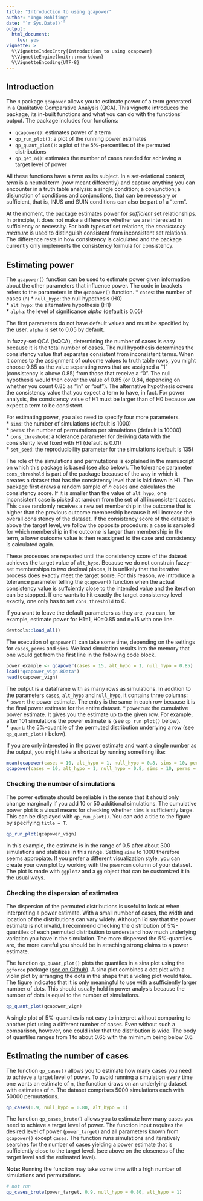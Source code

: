 ```yaml
---
title: "Introduction to using qcapower"
author: "Ingo Rohlfing"
date: "`r Sys.Date()`"
output:
  html_document:
    toc: yes
vignette: >
  %\VignetteIndexEntry{Introduction to using qcapower}
  %\VignetteEngine{knitr::rmarkdown}
  %\VignetteEncoding{UTF-8}
---
```


## Introduction

The `R` package `qcapower` allows you to estimate power of a term generated in a Qualitative Comparative Analysis (QCA). This vignette introduces the package, its in-built functions and what you can do with the functions' output. The package includes four functions:  

* `qcapower()`: estimates power of a term  
* `qp_run_plot()`: a plot of the running power estimates  
* `qp_quant_plot()`: a plot of the 5%-percentiles of the permuted distributions  
* `qp_get_n()`: estimates the number of cases needed for achieving a target level of power

All these functions have a *term* as its subject. In a set-relational context, *term* is a neutral term (now meant differently) and capture anything you can encounter in a truth table analysis: a single condition; a conjunction; a disjunction of conditions and conjunctions, that can be necessary or sufficient, that is, INUS and SUIN conditions can also be part of a "term".

At the moment, the package estimates power for *sufficient* set relationships. In principle, it does not make a difference whether we are interested in sufficiency or necessity. For both types of set relations, the *consistency measure* is used to distinguish consistent from inconsistent set relations. The difference rests in how consistency is calculated and the package currently only implements the consistency formula for consistency.


## Estimating power

The `qcapower()` function can be used to estimate power given information about the other parameters that influence power. The code in brackets refers to the parameters in the `qcapower()` function.
* `cases`: the number of cases (n)
* `null_hypo`: the null hypothesis (H0)  
* `alt_hypo`: the alternative hypothesis (H1)  
* `alpha`: the level of significance *alpha* (default is 0.05)

The first parameters do not have default values and must be specified by the user. `alpha` is set to 0.05 by default.  

In fuzzy-set QCA (fsQCA), determining the number of cases is easy because it is the total number of cases. The null hypothesis determines the consistency value that separates consistent from inconsistent terms. When it comes to the assignment of outcome values to truth table rows, you might choose 0.85 as the value separating rows that are assigned a "1" (consistency is above 0.85) from those that receive a "0". The null hypothesis would then cover the value of 0.85 (or 0.84, depending on whether you count 0.85 as "in" or "out"). The alternative hypothesis covers the consistency value that you expect a term to have, in fact. For power analysis, the consistency value of H1 must be larger than of H0 because we expect a term to be consistent.

For estimating power, you also need to specify four more parameters.  
* `sims`: the number of simulations (default is 1000)  
* `perms`: the number of permutations per simulations (default is 10000)  
* `cons_threshold`: a tolerance parameter for deriving data with the consistenty level fixed with H1 (default is 0.01)  
* `set_seed`: the reproducibility parameter for the simulations (default is 135)

The role of the simulations and permutations is explained in the manuscript on which this package is based (see also below). The tolerance parameter `cons_threshold` is part of the package because of the way in which it creates a dataset that has the consistency level that is laid down in H1. The package first draws a random sample of *n* cases and calculates the consistency score. If it is smaller than the value of `alt_hypo`, one inconsistent case is picked at random from the set of all inconsistent cases. This case randomly receives a new set membership in the outcome that is higher than the previous outcome membership because it will increase the overall consistency of the dataset. If the consistency score of the dataset is above the target level, we follow the opposite procedure: a case is sampled for which membership in the outcome is larger than membership in the term, a lower outcome value is then reassigned to the case and consistency is calculated again.

These processes are repeated until the consistency score of the dataset achieves the target value of `alt_hypo`. Because we do not constrain fuzzy-set memberships to two decimal places, it is unlikely that the iterative process does exactly meet the target score. For this reason, we introduce a tolerance parameter telling the `qcapower()` function when the actual consistency value is suffciently close to the intended value and the iteration can be stopped. If one wants to hit exactly the target consistency level exactly, one only has to set `cons_threshold` to 0.

If you want to leave the default parameters as they are, you can, for example, estimate power for H1=1, H0=0.85 and n=15 with one line.

```r
devtools::load_all()
```

The execution of `qcapower()` can take some time, depending on the settings for `cases`, `perms` and `sims`. We load simulation results into the memory that one would get from the first line in the following code block.
```r
power_example <- qcapower(cases = 15, alt_hypo = 1, null_hypo = 0.85)
load("qcapower_vign.RData")
head(qcapower_vign)
```

The output is a dataframe with as many rows as simulations. In addition to the parameters `cases`, `alt_hypo` and `null_hypo`, it contains three columns:  
* `power`: the power estimate. The entry is the same in each row because it is the final power estimate for the entire dataset.
* `powercum`: the cumulative power estimate. It gives you the estimate up to the given row. For example, after 101 simulations the power estimate is (see `qp_run_plot()` below).  
* `quant`: the 5%-quantile of the permuted distribution underlying a row (see `qp_quant_plot()` below).

If you are only interested in the power estimate and want a single number as the output, you might take a shortcut by running something like:
```r
mean(qcapower(cases = 10, alt_hypo = 1, null_hypo = 0.8, sims = 10, perms = 1000)$power)
qcapower(cases = 10, alt_hypo = 1, null_hypo = 0.8, sims = 10, perms = 1000)$power[1,]
```

### Checking the number of simulations

The power estimate should be reliable in the sense that it should only change marginally if you add 10 or 50 additional simulations. The cumulative power plot is a visual means for checking whether `sims` is sufficiently large. This can be  displayed with  `qp_run_plot()`. You can add a title to the figure by specifying `title = T`.

```r
qp_run_plot(qcapower_vign)
```

In this example, the estimate is in the range of 0.5 after about 300 simulations and stabilizes in this range. Setting `sims` to 1000 therefore seems appropiate. If you prefer a different visualization style, you can create your own plot by working with the `powercum` column of your dataset. The plot is made with `ggplot2` and a `gg` object that can be customized it in the usual ways. 


### Checking the dispersion of estimates

The dispersion of the permuted distributions is useful to look at when interpreting a power estimate. With a small number of cases, the width and location of the distributions can vary widely. Although I'd say that the power estimate is not invalid, I recommend checking the distribution of 5%-quantiles of each permuted distribution to understand how much underlying variation you have in the simulation. The more dispersed the 5%-quantiles are, the more careful you should be in attaching strong claims to a power estimate.

The function `qp_quant_plot()` plots the quantiles in a sina plot using the `ggforce` package ([see on Github](https://github.com/thomasp85/ggforce)). A sina plot combines a dot plot with a violin plot by arranging the dots in the shape that a violing plot would take. The figure indicates that it is only meaningful to use with a sufficiently larger number of dots. This should usually hold in power analysis because the number of dots is equal to the number of simulations.

```r
qp_quant_plot(qcapower_vign)
```

A single plot of 5%-quantiles is not easy to interpret without comparing to another plot using a different number of cases. Even without such a comparison, however, one could infer that the distribution is wide. The body of quantiles ranges from 1 to about 0.65 with the miminum being below 0.6.


## Estimating the number of cases

The function `qp_cases()` allows you to estimate how many cases you need to achieve a target level of power. To avoid running a simulation every time one wants an estimate of n, the function draws on an underlying dataset with estimates of n. The dataset comprises 5000 simulations each with 50000 permutations.

```r
qp_cases(0.9, null_hypo = 0.80, alt_hypo = 1)
```


The function `qp_cases_brute()` allows you to estimate how many cases you need to achieve a target level of power. The function input requires the desired level of power (`power_target`) and all parameters known from `qcapower()` except `cases`. The function runs simulations and iteratively searches for the number of cases yielding a power estimate that is sufficiently close to the target level. (see above on the closeness of the target level and the estimated level).

**Note:** Running the function may take some time with a high number of simulations and permutations.

```r
# not run
qp_cases_brute(power_target, 0.9, null_hypo = 0.80, alt_hypo = 1)
```
